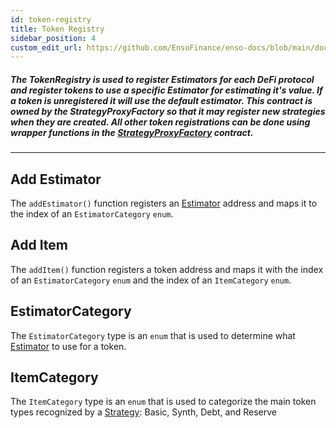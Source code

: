 ```yaml
---
id: token-registry
title: Token Registry
sidebar_position: 4
custom_edit_url: https://github.com/EnsoFinance/enso-docs/blob/main/docs/smart-contracts/core/oracles/token-registry.mdx
---
```


##### The TokenRegistry is used to register Estimators for each DeFi protocol and register tokens to use a specific Estimator for estimating it's value. If a token is unregistered it will use the default estimator. This contract is owned by the StrategyProxyFactory so that it may register new strategies when they are created. All other token registrations can be done using wrapper functions in the [StrategyProxyFactory](../factory) contract.

---

## Add Estimator
The `addEstimator()` function registers an [Estimator](estimators) address and maps it to the index of an `EstimatorCategory` `enum`.

## Add Item
The `addItem()` function registers a token address and maps it with the index of an `EstimatorCategory` `enum` and the index of an `ItemCategory` `enum`.

## EstimatorCategory
The `EstimatorCategory` type is an `enum` that is used to determine what [Estimator](estimators) to use for a token.

## ItemCategory
The `ItemCategory` type is an `enum` that is used to categorize the main token types recognized by a [Strategy](../strategy): Basic, Synth, Debt, and Reserve
